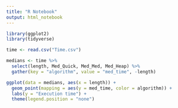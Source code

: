 ```yaml
---
title: "R Notebook"
output: html_notebook
---
```


```r
library(ggplot2)
library(tidyverse)
```

```r
time <- read.csv("Time.csv")

medians <- time %>%
  select(length, Med_Quick, Med_Med, Med_Heap) %>%
  gather(key = "algorithm", value = "med_time", -length)
```

```r
ggplot(data = medians, aes(x = length)) +
  geom_point(mapping = aes(y = med_time, color = algorithm)) +
  labs(y = "Execution time") +
  theme(legend.position = "none")
```


